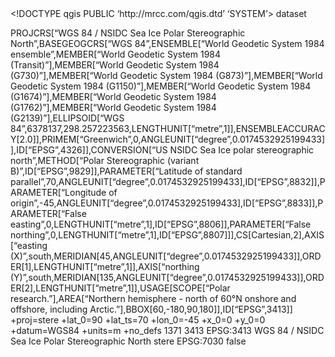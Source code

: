 <!DOCTYPE qgis PUBLIC 'http://mrcc.com/qgis.dtd' 'SYSTEM'>
<qgis version="3.32.2-Lima">
  <identifier></identifier>
  <parentidentifier></parentidentifier>
  <language></language>
  <type>dataset</type>
  <title></title>
  <abstract></abstract>
  <contact>
    <name></name>
    <organization></organization>
    <position></position>
    <voice></voice>
    <fax></fax>
    <email></email>
    <role></role>
  </contact>
  <links/>
  <dates/>
  <fees></fees>
  <encoding></encoding>
  <crs>
    <spatialrefsys nativeFormat="Wkt">
      <wkt>PROJCRS["WGS 84 / NSIDC Sea Ice Polar Stereographic North",BASEGEOGCRS["WGS 84",ENSEMBLE["World Geodetic System 1984 ensemble",MEMBER["World Geodetic System 1984 (Transit)"],MEMBER["World Geodetic System 1984 (G730)"],MEMBER["World Geodetic System 1984 (G873)"],MEMBER["World Geodetic System 1984 (G1150)"],MEMBER["World Geodetic System 1984 (G1674)"],MEMBER["World Geodetic System 1984 (G1762)"],MEMBER["World Geodetic System 1984 (G2139)"],ELLIPSOID["WGS 84",6378137,298.257223563,LENGTHUNIT["metre",1]],ENSEMBLEACCURACY[2.0]],PRIMEM["Greenwich",0,ANGLEUNIT["degree",0.0174532925199433]],ID["EPSG",4326]],CONVERSION["US NSIDC Sea Ice polar stereographic north",METHOD["Polar Stereographic (variant B)",ID["EPSG",9829]],PARAMETER["Latitude of standard parallel",70,ANGLEUNIT["degree",0.0174532925199433],ID["EPSG",8832]],PARAMETER["Longitude of origin",-45,ANGLEUNIT["degree",0.0174532925199433],ID["EPSG",8833]],PARAMETER["False easting",0,LENGTHUNIT["metre",1],ID["EPSG",8806]],PARAMETER["False northing",0,LENGTHUNIT["metre",1],ID["EPSG",8807]]],CS[Cartesian,2],AXIS["easting (X)",south,MERIDIAN[45,ANGLEUNIT["degree",0.0174532925199433]],ORDER[1],LENGTHUNIT["metre",1]],AXIS["northing (Y)",south,MERIDIAN[135,ANGLEUNIT["degree",0.0174532925199433]],ORDER[2],LENGTHUNIT["metre",1]],USAGE[SCOPE["Polar research."],AREA["Northern hemisphere - north of 60°N onshore and offshore, including Arctic."],BBOX[60,-180,90,180]],ID["EPSG",3413]]</wkt>
      <proj4>+proj=stere +lat_0=90 +lat_ts=70 +lon_0=-45 +x_0=0 +y_0=0 +datum=WGS84 +units=m +no_defs</proj4>
      <srsid>1371</srsid>
      <srid>3413</srid>
      <authid>EPSG:3413</authid>
      <description>WGS 84 / NSIDC Sea Ice Polar Stereographic North</description>
      <projectionacronym>stere</projectionacronym>
      <ellipsoidacronym>EPSG:7030</ellipsoidacronym>
      <geographicflag>false</geographicflag>
    </spatialrefsys>
  </crs>
  <extent>
    <spatial maxx="0" minx="0" dimensions="2" maxy="0" miny="0" minz="0" crs="EPSG:3413" maxz="0"/>
    <temporal>
      <period>
        <start></start>
        <end></end>
      </period>
    </temporal>
  </extent>
</qgis>
